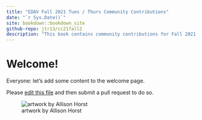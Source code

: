 ```yaml
---
title: "EDAV Fall 2021 Tues / Thurs Community Contributions"
date: "`r Sys.Date()`"
site: bookdown::bookdown_site
github-repo: jtr13/cc21fall2
description: "This book contains community contributions for Fall 2021 EDAV Tues/Thurs class at Columbia University."
---
```


# Welcome!

Everyone: let's add some content to the welcome page.

Please [edit this file](https://github.com/jtr13/cc21fall2/edit/main/index.Rmd) and then submit a pull request to do so.

![artwork by Allison Horst](tuesthurs.jpeg)
